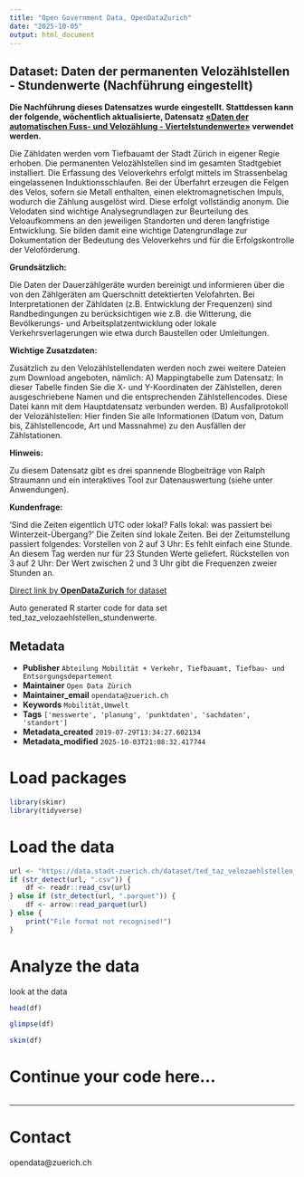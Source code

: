 ```yaml
---
title: "Open Government Data, OpenDataZurich"
date: "2025-10-05"
output: html_document
---
```


## Dataset: Daten der permanenten Velozählstellen - Stundenwerte (Nachführung eingestellt)

**Die Nachführung dieses Datensatzes wurde eingestellt. Stattdessen kann der folgende, wöchentlich aktualisierte, Datensatz [«Daten der automatischen Fuss- und Velozählung - Viertelstundenwerte»](https://data.stadt-zuerich.ch/dataset/ted_taz_verkehrszaehlungen_werte_fussgaenger_velo) verwendet werden.**

Die Zähldaten werden vom Tiefbauamt der Stadt Zürich in eigener Regie erhoben. Die permanenten Velozählstellen sind im gesamten Stadtgebiet installiert. Die Erfassung des Veloverkehrs erfolgt mittels im Strassenbelag eingelassenen Induktionsschlaufen. Bei der Überfahrt erzeugen die Felgen des Velos, sofern sie Metall enthalten, einen elektromagnetischen Impuls, wodurch die Zählung ausgelöst wird. Diese erfolgt vollständig anonym. Die Velodaten sind wichtige Analysegrundlagen zur Beurteilung des Veloaufkommens an den jeweiligen Standorten und deren langfristige Entwicklung. Sie bilden damit eine wichtige Datengrundlage zur Dokumentation der Bedeutung des Veloverkehrs und für die Erfolgskontrolle der Veloförderung.

**Grundsätzlich:**

Die Daten der Dauerzählgeräte wurden bereinigt und informieren über die von den Zählgeräten am Querschnitt detektierten Velofahrten. Bei Interpretationen der Zähldaten (z.B. Entwicklung der Frequenzen) sind Randbedingungen zu berücksichtigen wie z.B. die Witterung, die Bevölkerungs- und Arbeitsplatzentwicklung oder lokale Verkehrsverlagerungen wie etwa durch Baustellen oder Umleitungen.

[]()

**Wichtige Zusatzdaten:**

Zusätzlich zu den Velozählstellendaten werden noch zwei weitere Dateien zum Download angeboten, nämlich: A) Mappingtabelle zum Datensatz: In dieser Tabelle finden Sie die X- und Y-Koordinaten der Zählstellen, deren ausgeschriebene Namen und die entsprechenden Zählstellencodes. Diese Datei kann mit dem Hauptdatensatz verbunden werden. B) Ausfallprotokoll der Velozählstellen: Hier finden Sie alle Informationen (Datum von, Datum bis, Zählstellencode, Art und Massnahme) zu den Ausfällen der Zählstationen.

[]()

**Hinweis:**

Zu diesem Datensatz gibt es drei spannende Blogbeiträge von Ralph Straumann und ein interaktives Tool zur Datenauswertung (siehe unter Anwendungen).

[]()

**Kundenfrage:**

'Sind die Zeiten eigentlich UTC oder lokal? Falls lokal: was passiert bei Winterzeit-Übergang?' Die Zeiten sind lokale Zeiten. Bei der Zeitumstellung passiert folgendes: Vorstellen von 2 auf 3 Uhr: Es fehlt einfach eine Stunde. An diesem Tag werden nur für 23 Stunden Werte geliefert. Rückstellen von 3 auf 2 Uhr: Der Wert zwischen 2 und 3 Uhr gibt die Frequenzen zweier Stunden an.

[]()



[Direct link by **OpenDataZurich** for dataset](https://data.stadt-zuerich.ch/dataset/ted_taz_velozaehlstellen_stundenwerte)

Auto generated R starter code for data set ted_taz_velozaehlstellen_stundenwerte.

## Metadata

- **Publisher** `Abteilung Mobilität + Verkehr, Tiefbauamt, Tiefbau- und Entsorgungsdepartement`
- **Maintainer** `Open Data Zürich`
- **Maintainer_email** `opendata@zuerich.ch`
- **Keywords** `Mobilität,Umwelt`
- **Tags** `['messwerte', 'planung', 'punktdaten', 'sachdaten', 'standort']`
- **Metadata_created** `2019-07-29T13:34:27.602134`
- **Metadata_modified** `2025-10-03T21:08:32.417744`


# Load packages

```r
library(skimr)
library(tidyverse)
```

# Load the data

```r
url <- "https://data.stadt-zuerich.ch/dataset/ted_taz_velozaehlstellen_stundenwerte/download/velozaehlung_stundenwerte_2013.csv"
if (str_detect(url, ".csv")) {
    df <- readr::read_csv(url)
} else if (str_detect(url, ".parquet")) {
    df <- arrow::read_parquet(url)
} else {
    print("File format not recognised!")
}
```

# Analyze the data

look at the data
```r
head(df)
```

```r
glimpse(df)
```

```r
skim(df)
```

# Continue your code here...

```r

```

------------------------------------------------------------------------

# Contact

opendata@zuerich.ch
